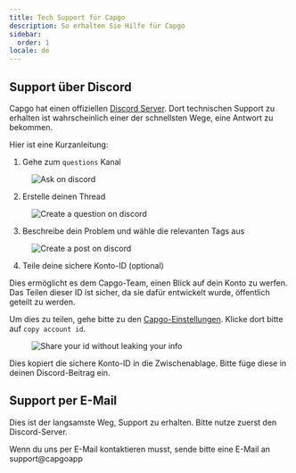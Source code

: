 ```yaml
---
title: Tech Support für Capgo
description: So erhalten Sie Hilfe für Capgo
sidebar:
  order: 1
locale: de
---
```


## Support über Discord

Capgo hat einen offiziellen [Discord Server](https://discordcom/invite/VnYRvBfgA6). Dort technischen Support zu erhalten ist wahrscheinlich einer der schnellsten Wege, eine Antwort zu bekommen.

Hier ist eine Kurzanleitung:

1. Gehe zum `questions` Kanal

<figure><img style="margin-left: auto; margin-right: auto" src="/discord-questionswebp" alt="Ask on discord" /><figcaption></figcaption></figure>

2. Erstelle deinen Thread

<figure><img style="margin-left: auto; margin-right: auto" src="/discord-newquestionwebp" alt="Create a question on discord" /><figcaption></figcaption></figure>

3. Beschreibe dein Problem und wähle die relevanten Tags aus

<figure><img style="margin-left: auto; margin-right: auto" src="/discord-new-postwebp" alt="Create a post on discord" /><figcaption></figcaption></figure>

4. Teile deine sichere Konto-ID (optional)

Dies ermöglicht es dem Capgo-Team, einen Blick auf dein Konto zu werfen. Das Teilen dieser ID ist sicher, da sie dafür entwickelt wurde, öffentlich geteilt zu werden.

Um dies zu teilen, gehe bitte zu den [Capgo-Einstellungen](https://webcapgoapp/dashboard/settings/account/). Klicke dort bitte auf `copy account id`.

<figure><img style="margin-left: auto; margin-right: auto" src="/share-secure-idwebp" alt="Share your id without leaking your info" /><figcaption></figcaption></figure>

Dies kopiert die sichere Konto-ID in die Zwischenablage. Bitte füge diese in deinen Discord-Beitrag ein.

## Support per E-Mail

Dies ist der langsamste Weg, Support zu erhalten. Bitte nutze zuerst den Discord-Server.

Wenn du uns per E-Mail kontaktieren musst, sende bitte eine E-Mail an support@capgoapp